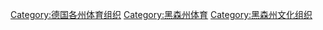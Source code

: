 [[Category:德国各州体育组织|Category:德国各州体育组织]]
[[Category:黑森州体育|Category:黑森州体育]]
[[Category:黑森州文化组织|Category:黑森州文化组织]]